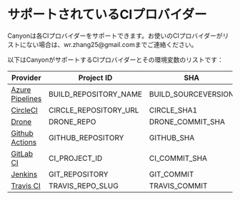 # サポートされているCIプロバイダー


<Callout type="info" emoji="ℹ️">
  Canyonは各CIプロバイダーをサポートできます。お使いのCIプロバイダーがリストにない場合は、wr.zhang25@gmail.comまでご連絡ください。
</Callout>

以下はCanyonがサポートするCIプロバイダーとその環境変数のリストです：

| Provider                                                       | Project ID | SHA | Branch |
| ------------------------------------------------------------ | -- | -- | -- |
| [Azure Pipelines](https://azure.microsoft.com/en-us/services/devops/pipelines/) | BUILD_REPOSITORY_NAME | BUILD_SOURCEVERSION | BUILD_SOURCEBRANCH |
| [CircleCI](https://circleci.com/)                            | CIRCLE_REPOSITORY_URL | CIRCLE_SHA1 | CIRCLE_BRANCH |
| [Drone](https://drone.io/)                                   | DRONE_REPO | DRONE_COMMIT_SHA | DRONE_BRANCH |
| [Github Actions](https://github.com/features/actions)        | GITHUB_REPOSITORY | GITHUB_SHA | GITHUB_REF |
| [GitLab CI](https://about.gitlab.com/gitlab-ci/)             | CI_PROJECT_ID | CI_COMMIT_SHA | CI_COMMIT_BRANCH |
| [Jenkins](https://jenkins.io/)                               | GIT_REPOSITORY | GIT_COMMIT | GIT_BRANCH |
| [Travis CI](https://travis-ci.org/)                          | TRAVIS_REPO_SLUG | TRAVIS_COMMIT | TRAVIS_BRANCH |
